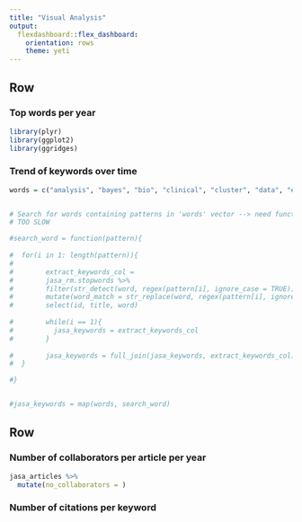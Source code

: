 ```yaml
---
title: "Visual Analysis"
output: 
  flexdashboard::flex_dashboard:
    orientation: rows
    theme: yeti 
---
```

Row
-------------------------------------
    
### Top words per year
    
```r
library(plyr)
library(ggplot2)
library(ggridges)


```
 
### Trend of keywords over time
    
```r

words = c("analysis", "bayes", "bio", "clinical", "cluster", "data", "estimation", "inference", "missing", "model", "parametric", "p-value", "regression", "shrink", "statistic", "survival") 


# Search for words containing patterns in 'words' vector --> need function
# TOO SLOW

#search_word = function(pattern){
  
#  for(i in 1: length(pattern)){
#    
#        extract_keywords_col = 
#        jasa_rm.stopwords %>% 
#        filter(str_detect(word, regex(pattern[i], ignore_case = TRUE))) %>% 
#        mutate(word_match = str_replace(word, regex(pattern[i], ignore_case = TRUE))) %>% 
#        select(id, title, word)
    
#        while(i == 1){
#          jasa_keywords = extract_keywords_col
#        }
        
#        jasa_keywords = full_join(jasa_keywords, extract_keywords_col)
#  }

#}


#jasa_keywords = map(words, search_word)


``` 

Row
-------------------------------------
    
### Number of collaborators per article per year
    
```r

jasa_articles %>% 
  mutate(no_collaborators = )

```
    
### Number of citations per keyword

```r
```
